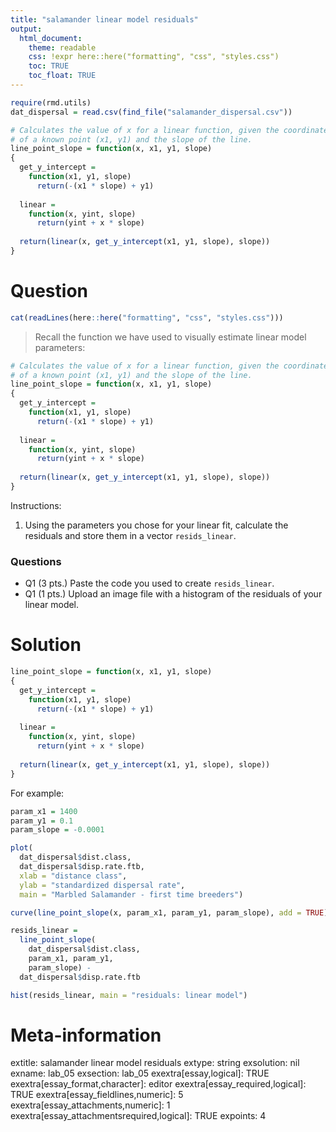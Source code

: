 ```yaml
---
title: "salamander linear model residuals"
output:  
  html_document:
    theme: readable
    css: !expr here::here("formatting", "css", "styles.css")
    toc: TRUE
    toc_float: TRUE
---
```



```r

require(rmd.utils)
dat_dispersal = read.csv(find_file("salamander_dispersal.csv"))

# Calculates the value of x for a linear function, given the coordinates
# of a known point (x1, y1) and the slope of the line.
line_point_slope = function(x, x1, y1, slope)
{
  get_y_intercept = 
    function(x1, y1, slope) 
      return(-(x1 * slope) + y1)
  
  linear = 
    function(x, yint, slope) 
      return(yint + x * slope)
  
  return(linear(x, get_y_intercept(x1, y1, slope), slope))
}
```


Question
========

```r
cat(readLines(here::here("formatting", "css", "styles.css")))
```


> Recall the function we have used to visually estimate linear model parameters:

```r
# Calculates the value of x for a linear function, given the coordinates
# of a known point (x1, y1) and the slope of the line.
line_point_slope = function(x, x1, y1, slope)
{
  get_y_intercept = 
    function(x1, y1, slope) 
      return(-(x1 * slope) + y1)
  
  linear = 
    function(x, yint, slope) 
      return(yint + x * slope)
  
  return(linear(x, get_y_intercept(x1, y1, slope), slope))
}
```


Instructions:

1. Using the parameters you chose for your linear fit, calculate the residuals and store them in a vector `resids_linear`.


<div class="questionborder">
### Questions

- Q1 (3 pts.) Paste the code you used to create `resids_linear`.
- Q1 (1 pts.) Upload an image file with a histogram of the residuals of your linear model.

</div>




Solution
========

```r
line_point_slope = function(x, x1, y1, slope)
{
  get_y_intercept = 
    function(x1, y1, slope) 
      return(-(x1 * slope) + y1)
  
  linear = 
    function(x, yint, slope) 
      return(yint + x * slope)
  
  return(linear(x, get_y_intercept(x1, y1, slope), slope))
}
```

For example:

```r
param_x1 = 1400
param_y1 = 0.1
param_slope = -0.0001

plot(
  dat_dispersal$dist.class,
  dat_dispersal$disp.rate.ftb,
  xlab = "distance class", 
  ylab = "standardized dispersal rate", 
  main = "Marbled Salamander - first time breeders")

curve(line_point_slope(x, param_x1, param_y1, param_slope), add = TRUE)

resids_linear = 
  line_point_slope(
    dat_dispersal$dist.class, 
    param_x1, param_y1,
    param_slope) - 
  dat_dispersal$disp.rate.ftb

hist(resids_linear, main = "residuals: linear model")

```





Meta-information
================
extitle: salamander linear model residuals
extype: string
exsolution: nil
exname: lab_05
exsection: lab_05
exextra[essay,logical]: TRUE
exextra[essay_format,character]: editor
exextra[essay_required,logical]: TRUE
exextra[essay_fieldlines,numeric]: 5
exextra[essay_attachments,numeric]: 1
exextra[essay_attachmentsrequired,logical]: TRUE
expoints: 4
